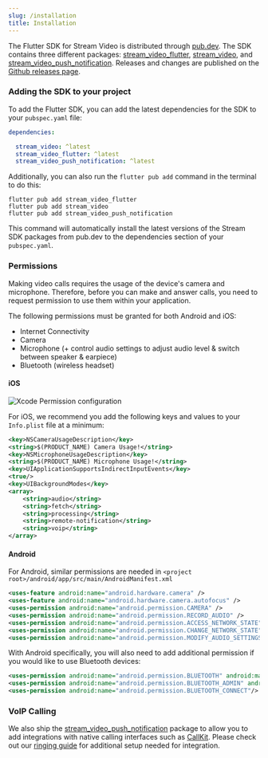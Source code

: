 ```yaml
---
slug: /installation
title: Installation
---
```


The Flutter SDK for Stream Video is distributed through [pub.dev](https://pub.dev).
The SDK contains three different packages: [stream_video_flutter](https://pub.dev/packages/stream_video_flutter), [stream_video](https://pub.dev/packages/stream_video), and [stream_video_push_notification](https://pub.dev/packages/stream_video_push_notification).
Releases and changes are published on the [Github releases page](https://github.com/GetStream/stream-video-flutter/releases).

### Adding the SDK to your project

To add the Flutter SDK, you can add the latest dependencies for the SDK to your `pubspec.yaml` file:

```yaml
dependencies:

  stream_video: ^latest
  stream_video_flutter: ^latest
  stream_video_push_notification: ^latest
```

Additionally, you can also run the `flutter pub add` command in the terminal to do this:

```shell
flutter pub add stream_video_flutter
flutter pub add stream_video
flutter pub add stream_video_push_notification
```

This command will automatically install the latest versions of the Stream SDK packages from pub.dev to the dependencies section of your `pubspec.yaml`.

### Permissions

Making video calls requires the usage of the device's camera and microphone.
Therefore, before you can make and answer calls, you need to request permission to use them within your application.

The following permissions must be granted for both Android and iOS:

- Internet Connectivity
- Camera
- Microphone (+ control audio settings to adjust audio level & switch between speaker & earpiece)
- Bluetooth (wireless headset)

#### iOS

![Xcode Permission configuration](../assets/installation/ios_permission.png)

For iOS, we recommend you add the following keys and values to your `Info.plist` file at a minimum:

```xml
<key>NSCameraUsageDescription</key>
<string>$(PRODUCT_NAME) Camera Usage!</string>
<key>NSMicrophoneUsageDescription</key>
<string>$(PRODUCT_NAME) Microphone Usage!</string>
<key>UIApplicationSupportsIndirectInputEvents</key>
<true/>
<key>UIBackgroundModes</key>
<array>
    <string>audio</string>
    <string>fetch</string>
    <string>processing</string>
    <string>remote-notification</string>
    <string>voip</string>
</array>
```

#### Android

For Android, similar permissions are needed in `<project root>/android/app/src/main/AndroidManifest.xml`

```xml
<uses-feature android:name="android.hardware.camera" />
<uses-feature android:name="android.hardware.camera.autofocus" />
<uses-permission android:name="android.permission.CAMERA" />
<uses-permission android:name="android.permission.RECORD_AUDIO" />
<uses-permission android:name="android.permission.ACCESS_NETWORK_STATE" />
<uses-permission android:name="android.permission.CHANGE_NETWORK_STATE" />
<uses-permission android:name="android.permission.MODIFY_AUDIO_SETTINGS" />
```

With Android specifically, you will also need to add additional permission if you would like to use Bluetooth devices:

```xml
<uses-permission android:name="android.permission.BLUETOOTH" android:maxSdkVersion="30" />
<uses-permission android:name="android.permission.BLUETOOTH_ADMIN" android:maxSdkVersion="30" />
<uses-permission android:name="android.permission.BLUETOOTH_CONNECT"/>
```

### VoIP Calling

We also ship the [stream_video_push_notification](https://pub.dev/packages/stream_video_push_notification) package to allow you to add integrations with native calling interfaces such as [CallKit](https://developer.apple.com/documentation/callkit/).
Please check out our [ringing guide](https://getstream.io/video/docs/flutter/advanced/adding_ringing_and_callkit/) for additional setup needed for integration.


